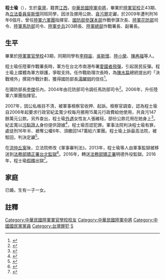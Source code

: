 {{Infobox Officeholder 
|name  = 程士瑜
|order           = {{flagicon image|Flag of the Republic of China Army.svg}} 第2任[[陸軍六軍團|陸軍六軍團]]指揮官
|term_start       = 2006年11月1日 
|term_end        = 2007年6月30日  
|predecessor     = 雷光旦
|successor        = [[吳斯懷|吳斯懷]]
|order2           = {{flagicon image|ROC Ministry of National Defense Flag.svg}} [[國防部參謀本部|國防部參謀本部]]作戰及計畫參謀次長室次長
|chief2 = [[李天羽|李天羽]]
|term_start2      = 2005年6月1日
|term_end2        = 2006年10月31日  
|predecessor2      = 雷光旦
|successor2        = [[吳斯懷|吳斯懷]]
|性別     = 男
|出生日期 = {{birth year and age|1952}}
|出生地點 = {{TWN}}
|逝世日期 = 
|逝世地點 = 
|居處     = 
|安葬地點 = 
|籍貫     = 
|職業     = 軍人
|父母     = 
|配偶     = 
|子女     = 
|親屬     = 
|國籍     = {{ROC}}
|信仰     = 
|學歷     = [[陸軍軍官學校|陸軍軍官學校]]43期
|別名     = 
|allegiance = {{ROC}}
|branch = {{flagicon image|Flag of the Republic of China Army.svg}} [[中華民國陸軍|中華民國陸軍]]
|rank = {{flagicon image|ROCA Lieutenant General's Flag.svg}} [[中將|中將]]
|serviceyears = 1974年－2009年
}}
'''程士瑜'''（{{bd|1952年||||}}），生於[[臺灣|臺灣]]，籍貫[[江西|江西]]，[[中華民國陸軍|中華民國陸軍]][[中將|中將]]，畢業於[[陸軍官校|陸軍官校]]正43期、為[[立法委員|立法委員]][[吳斯懷|吳斯懷]]同班同學，因涉及挪用公款、[[貪污罪|貪污罪]]定讞，於2009年遭判刑16年6個月，曾任[[陸軍六軍團|陸軍六軍團]]指揮官、[[國防部參謀本部|國防部參謀本部]]作戰參謀次長、[[陸軍花東防衛指揮部|陸軍花防部]]司令、[[陸軍馬祖防衛指揮部|陸軍馬防部]]司令、[[陸軍|陸軍]][[步兵|步兵]]203師長、[[國防部陸軍司令部|陸軍總部]]作戰署長、副署長。

==生平==
畢業於[[陸軍軍官學校|陸軍軍官學校]]43期，同期同學有[[李翔宙|李翔宙]]、[[吳斯懷|吳斯懷]]、[[陸小榮|陸小榮]]、[[陳再福|陳再福]]等人。

程士瑜任陸軍作戰署長時，軍方在台北市南港布署[[愛國者飛彈|愛國者飛彈]]，引起居民反彈。程士瑜上媒體為軍方辯護，爭取支持。任作戰助理次長時，為[[陳水扁|陳水扁]]總統提出的「決戰境外」撰寫作戰計劃，獲得國防部長[[湯曜明|湯曜明]]的信任<ref>{{cite news|title=親李傑色彩濃厚　程士瑜自嘲陸軍“頭號戰犯”|url=http://hk.crntt.com/doc/1004/1/3/9/100413939.html?coluid=4&kindid=21&docid=100413939&mdate=0911123624|accessdate=2016-08-21|agency=中國評論新聞|date=2007-07-21|archive-date=2016-09-19|archive-url=https://web.archive.org/web/20160919224136/http://hk.crntt.com/doc/1004/1/3/9/100413939.html?coluid=4&kindid=21&docid=100413939&mdate=0911123624|dead-url=no}}</ref>。

在國防部長[[李傑_(臺灣)|李傑]]任內，2004年由花防部司令調任馬防部司令<ref>{{cite news|author1=許紹軒|title=軍方重要首長大幅調整|url=http://old.ltn.com.tw/2004/new/may/26/today-fo6.htm|accessdate=2016-08-21|agency=自由時報|date=2004-05-26|archive-url=https://web.archive.org/web/20170110104006/http://old.ltn.com.tw/2004/new/may/26/today-fo6.htm|archive-date=2017-01-10|dead-url=yes}}</ref>。2006年，升任陸軍六軍團指揮官。

2007年，因公私帳目不清，被軍事檢察官收押、起訴。檢察官調查，認為程士瑜自2006年起要求行政官紀孟寬少校每月挪用15萬元行政費給他使用，共貪污147餘萬元公款。另外查出，程士瑜[[外遇|外遇]]女性友人張維砡，部份公款花用在她身上<ref>{{cite news|author1=王烱華|title=墮落 中將包二奶|url=http://www.appledaily.com.tw/appledaily/article/headline/20070924/3844578/|accessdate=2016-08-21|agency=台灣蘋果日報|date=2007-09-24|archive-date=2016-08-21|archive-url=https://web.archive.org/web/20160821142952/http://www.appledaily.com.tw/appledaily/article/headline/20070924/3844578/|dead-url=no}}</ref>。紀孟寬以[[污點證人|污點證人]]身份提供證據<ref>{{cite news|author1=黃敬平|title=心腹倒戈 8光碟揭中將貪瀆|url=http://www.appledaily.com.tw/appledaily/article/headline/20071027/3938325/|accessdate=2016-08-21|agency=台灣蘋果日報|date=2007-10-27|archive-date=2016-08-21|archive-url=https://web.archive.org/web/20160821142956/http://www.appledaily.com.tw/appledaily/article/headline/20071027/3938325/|dead-url=no}}</ref>，程士瑜否認犯罪。軍事法院判決程士瑜有罪，處徒刑16年半、褫奪公權6年、須繳回147萬給六軍團。程士瑜上訴最高法院，被駁回，判決定讞<ref>{{cite news|author1=項程鎮|title=貪污中將 程士瑜判16年半定讞|url=http://news.ltn.com.tw/news/society/paper/355980|accessdate=2016-08-21|agency=自由時報|date=2009-12-04|archive-date=2016-08-26|archive-url=https://web.archive.org/web/20160826044431/http://news.ltn.com.tw/news/society/paper/355980|dead-url=no}}</ref>。

在[[洪仲丘案|洪仲丘案]]後，立法院修改《軍事審判法》。2013年，程士瑜等人由軍事監獄被移送到[[法務部矯正署台北監獄|法務部矯正署台北監獄]]<ref>{{cite news|author1=甘嘉雯、胡欣男、黃筱珮|title=5將官8顆星 照樣上工不再禮遇|url=http://www.chinatimes.com/newspapers/20130815000398-260102|accessdate=2016-08-21|agency=中國時報|date=2013-08-15|archive-date=2016-08-26|archive-url=https://web.archive.org/web/20160826092212/http://www.chinatimes.com/newspapers/20130815000398-260102|dead-url=no}}</ref>。2016年，轉送[[法務部矯正署|法務部矯正署]]明德外役監獄。2016年，程士瑜[[假釋|假釋]]出獄<ref>{{cite news|author1=胡守得|title=陸軍中將詐14萬7公款判刑16年半 將假釋|url=http://www.appledaily.com.tw/realtimenews/article/new/20160308/811083/|accessdate=2016-08-21|agency=台灣蘋果日報|date=2016-03-08|archive-date=2016-08-21|archive-url=https://web.archive.org/web/20160821140236/http://www.appledaily.com.tw/realtimenews/article/new/20160308/811083/|dead-url=no}}</ref>。

==家庭==
已婚，生有一子一女。

==註釋==
{{reflist}}

[[Category:中華民國陸軍軍官學校校友|Category:中華民國陸軍軍官學校校友]]
[[Category:中華民國陸軍中將|Category:中華民國陸軍中將]]
[[Category:中國國民黨黨員|Category:中國國民黨黨員]]
[[Category:台灣罪犯|Category:台灣罪犯]]
[[Category:程姓|S]]